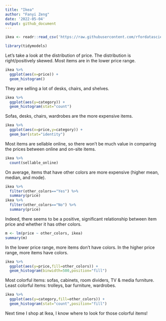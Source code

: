 ```yaml
---
title: "Ikea"
author: "Fanyi Zeng"
date: '2022-05-04'
output: github_document
---
```


```r
ikea <- readr::read_csv('https://raw.githubusercontent.com/rfordatascience/tidytuesday/master/data/2020/2020-11-03/ikea.csv')
```

```r
library(tidymodels)
```

Let's take a look at the distribution of price. The distribution is right/positively skewed. Most items are in the lower price range.

```r
ikea %>%
  ggplot(aes(x=price)) +
  geom_histogram()
```

They are selling a lot of desks, chairs, and shelves.

```r
ikea %>%
  ggplot(aes(y=category)) +
  geom_histogram(stat="count")
```

Sofas, desks, chairs, wardrobes are the more expensive items.

```r
ikea %>%
  ggplot(aes(x=price,y=category)) +
  geom_bar(stat="identity")
```

Most items are sellable online, so there won't be much value in comparing the prices between online and on-site items.

```r
ikea %>%
  count(sellable_online)
```

On average, items that have other colors are more expensive (higher mean, median, and mode).

```r
ikea %>% 
  filter(other_colors=="Yes") %>%
  summary(price)
ikea %>% 
  filter(other_colors=="No") %>%
  summary(price)
```

Indeed, there seems to be a positive, significant relationship between item price and whether it has other colors.

```r
m <- lm(price ~ other_colors, ikea)
summary(m)
```

In the lower price range, more items don't have colors. In the higher price range, more items have colors. 

```r
ikea %>%
  ggplot(aes(y=price,fill=other_colors)) +
  geom_histogram(binwidth=500,position="fill")
```

Most colorful items: sofas, cabinets, room dividers, TV & media furniture. Least colorful items: trolleys, bar furniture, wardrobes.

```r
ikea %>%
  ggplot(aes(y=category,fill=other_colors)) +
  geom_histogram(stat="count",position="fill")
```

Next time I shop at Ikea, I know where to look for those colorful items!

